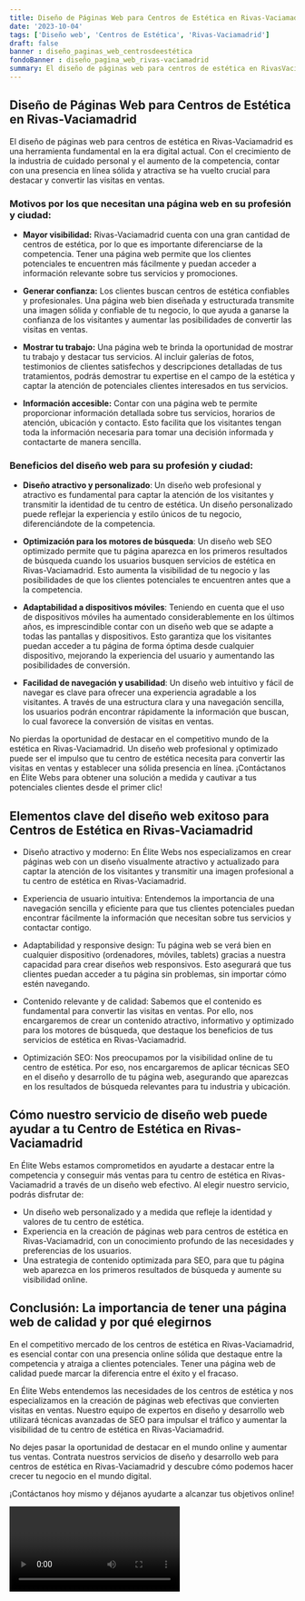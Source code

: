 ```yaml
---
title: Diseño de Páginas Web para Centros de Estética en Rivas-Vaciamadrid
date: '2023-10-04'
tags: ['Diseño web', 'Centros de Estética', 'Rivas-Vaciamadrid']
draft: false
banner : diseño_paginas_web_centrosdeestética
fondoBanner : diseño_pagina_web_rivas-vaciamadrid
summary: El diseño de páginas web para centros de estética en RivasVaciamadrid es una herramienta fundamental en la era digital actual. Con el crecimiento de la industria de cuidado personal y el aumento de la competencia, contar con una presencia en línea sólida y atractiva se ha vuelto crucial para destacar y convertir las visitas en ventas.
---
```


## Diseño de Páginas Web para Centros de Estética en Rivas-Vaciamadrid

El diseño de páginas web para centros de estética en Rivas-Vaciamadrid es una herramienta fundamental en la era digital actual. Con el crecimiento de la industria de cuidado personal y el aumento de la competencia, contar con una presencia en línea sólida y atractiva se ha vuelto crucial para destacar y convertir las visitas en ventas.

### Motivos por los que necesitan una página web en su profesión y ciudad:

- **Mayor visibilidad:** Rivas-Vaciamadrid cuenta con una gran cantidad de centros de estética, por lo que es importante diferenciarse de la competencia. Tener una página web permite que los clientes potenciales te encuentren más fácilmente y puedan acceder a información relevante sobre tus servicios y promociones.

- **Generar confianza:** Los clientes buscan centros de estética confiables y profesionales. Una página web bien diseñada y estructurada transmite una imagen sólida y confiable de tu negocio, lo que ayuda a ganarse la confianza de los visitantes y aumentar las posibilidades de convertir las visitas en ventas.

- **Mostrar tu trabajo:** Una página web te brinda la oportunidad de mostrar tu trabajo y destacar tus servicios. Al incluir galerías de fotos, testimonios de clientes satisfechos y descripciones detalladas de tus tratamientos, podrás demostrar tu expertise en el campo de la estética y captar la atención de potenciales clientes interesados en tus servicios.

- **Información accesible:** Contar con una página web te permite proporcionar información detallada sobre tus servicios, horarios de atención, ubicación y contacto. Esto facilita que los visitantes tengan toda la información necesaria para tomar una decisión informada y contactarte de manera sencilla.

### Beneficios del diseño web para su profesión y ciudad:

- **Diseño atractivo y personalizado**: Un diseño web profesional y atractivo es fundamental para captar la atención de los visitantes y transmitir la identidad de tu centro de estética. Un diseño personalizado puede reflejar la experiencia y estilo únicos de tu negocio, diferenciándote de la competencia.

- **Optimización para los motores de búsqueda**: Un diseño web SEO optimizado permite que tu página aparezca en los primeros resultados de búsqueda cuando los usuarios busquen servicios de estética en Rivas-Vaciamadrid. Esto aumenta la visibilidad de tu negocio y las posibilidades de que los clientes potenciales te encuentren antes que a la competencia.

- **Adaptabilidad a dispositivos móviles**: Teniendo en cuenta que el uso de dispositivos móviles ha aumentado considerablemente en los últimos años, es imprescindible contar con un diseño web que se adapte a todas las pantallas y dispositivos. Esto garantiza que los visitantes puedan acceder a tu página de forma óptima desde cualquier dispositivo, mejorando la experiencia del usuario y aumentando las posibilidades de conversión.

- **Facilidad de navegación y usabilidad**: Un diseño web intuitivo y fácil de navegar es clave para ofrecer una experiencia agradable a los visitantes. A través de una estructura clara y una navegación sencilla, los usuarios podrán encontrar rápidamente la información que buscan, lo cual favorece la conversión de visitas en ventas.

No pierdas la oportunidad de destacar en el competitivo mundo de la estética en Rivas-Vaciamadrid. Un diseño web profesional y optimizado puede ser el impulso que tu centro de estética necesita para convertir las visitas en ventas y establecer una sólida presencia en línea. ¡Contáctanos en Élite Webs para obtener una solución a medida y cautivar a tus potenciales clientes desde el primer clic!

<GifSeo />

<Cta />

## Elementos clave del diseño web exitoso para Centros de Estética en Rivas-Vaciamadrid

- Diseño atractivo y moderno: En Élite Webs nos especializamos en crear páginas web con un diseño visualmente atractivo y actualizado para captar la atención de los visitantes y transmitir una imagen profesional a tu centro de estética en Rivas-Vaciamadrid.

- Experiencia de usuario intuitiva: Entendemos la importancia de una navegación sencilla y eficiente para que tus clientes potenciales puedan encontrar fácilmente la información que necesitan sobre tus servicios y contactar contigo.

- Adaptabilidad y responsive design: Tu página web se verá bien en cualquier dispositivo (ordenadores, móviles, tablets) gracias a nuestra capacidad para crear diseños web responsivos. Esto asegurará que tus clientes puedan acceder a tu página sin problemas, sin importar cómo estén navegando.

- Contenido relevante y de calidad: Sabemos que el contenido es fundamental para convertir las visitas en ventas. Por ello, nos encargaremos de crear un contenido atractivo, informativo y optimizado para los motores de búsqueda, que destaque los beneficios de tus servicios de estética en Rivas-Vaciamadrid.

- Optimización SEO: Nos preocupamos por la visibilidad online de tu centro de estética. Por eso, nos encargaremos de aplicar técnicas SEO en el diseño y desarrollo de tu página web, asegurando que aparezcas en los resultados de búsqueda relevantes para tu industria y ubicación.

## Cómo nuestro servicio de diseño web puede ayudar a tu Centro de Estética en Rivas-Vaciamadrid

En Élite Webs estamos comprometidos en ayudarte a destacar entre la competencia y conseguir más ventas para tu centro de estética en Rivas-Vaciamadrid a través de un diseño web efectivo. Al elegir nuestro servicio, podrás disfrutar de:

- Un diseño web personalizado y a medida que refleje la identidad y valores de tu centro de estética.
- Experiencia en la creación de páginas web para centros de estética en Rivas-Vaciamadrid, con un conocimiento profundo de las necesidades y preferencias de los usuarios.
- Una estrategia de contenido optimizada para SEO, para que tu página web aparezca en los primeros resultados de búsqueda y aumente su visibilidad online.

## Conclusión: La importancia de tener una página web de calidad y por qué elegirnos

En el competitivo mercado de los centros de estética en Rivas-Vaciamadrid, es esencial contar con una presencia online sólida que destaque entre la competencia y atraiga a clientes potenciales. Tener una página web de calidad puede marcar la diferencia entre el éxito y el fracaso.

En Élite Webs entendemos las necesidades de los centros de estética y nos especializamos en la creación de páginas web efectivas que convierten visitas en ventas. Nuestro equipo de expertos en diseño y desarrollo web utilizará técnicas avanzadas de SEO para impulsar el tráfico y aumentar la visibilidad de tu centro de estética en Rivas-Vaciamadrid.

No dejes pasar la oportunidad de destacar en el mundo online y aumentar tus ventas. Contrata nuestros servicios de diseño y desarrollo web para centros de estética en Rivas-Vaciamadrid y descubre cómo podemos hacer crecer tu negocio en el mundo digital.

¡Contáctanos hoy mismo y déjanos ayudarte a alcanzar tus objetivos online!

<Video />

<CtaBot job='Centros de Estética' city='Rivas-Vaciamadrid'/>

<Gmaps query='Rivas-Vaciamadrid+españa+maps' />